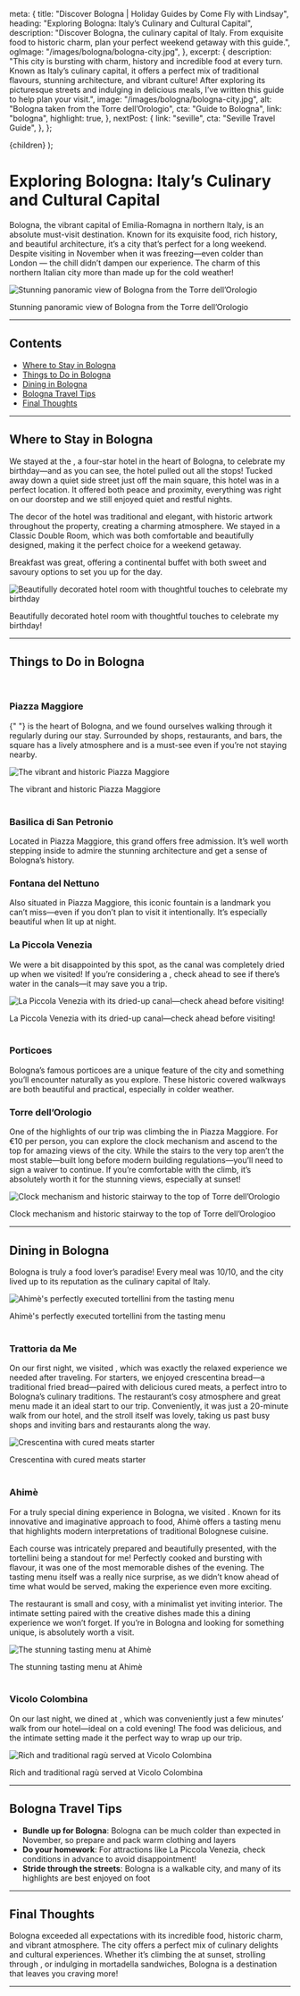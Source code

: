 
  meta: {
    title: "Discover Bologna | Holiday Guides by Come Fly with Lindsay",
    heading: "Exploring Bologna: Italy’s Culinary and Cultural Capital",
    description:
      "Discover Bologna, the culinary capital of Italy. From exquisite food to historic charm, plan your perfect weekend getaway with this guide.",
    ogImage: "/images/bologna/bologna-city.jpg",
  },
  excerpt: {
    description:
      "This city is bursting with charm, history and incredible food at every turn. Known as Italy’s culinary capital, it offers a perfect mix of traditional flavours, stunning architecture, and vibrant culture! After exploring its picturesque streets and indulging in delicious meals, I’ve written this guide to help plan your visit.",
    image: "/images/bologna/bologna-city.jpg",
    alt: "Bologna taken from the Torre dell’Orologio",
    cta: "Guide to Bologna",
    link: "bologna",
    highlight: true,
  },
  nextPost: {
    link: "seville",
    cta: "Seville Travel Guide",
  },
};

  <BlogPost details={details}>{children}</BlogPost>
);

# Exploring Bologna: Italy’s Culinary and Cultural Capital

<PostDetails dateUpdated="Nov 2024" />

Bologna, the vibrant capital of Emilia-Romagna in northern Italy, is an absolute must-visit destination. Known for its exquisite food, rich history, and beautiful architecture, it’s a city that’s perfect for a long weekend. Despite visiting in November when it was freezing—even colder than London — the chill didn’t dampen our experience. The charm of this northern Italian city more than made up for the cold weather!

![Stunning panoramic view of Bologna from the Torre dell’Orologio](/images/bologna/bologna-city.jpg)

<figcaption>
  Stunning panoramic view of Bologna from the Torre dell’Orologio
</figcaption>

---

## Contents

- [Where to Stay in Bologna](#accommodation)
- [Things to Do in Bologna](#things-to-do)
- [Dining in Bologna](#dining)
- [Bologna Travel Tips](#tips)
- [Final Thoughts](#summary)

---

## Where to Stay in Bologna<a name="accommodation"></a>

We stayed at the <ExternalLink
cta="Art Hotel Commercianti"
href="https://booking.tp.st/NFUQSLot"
/>, a four-star hotel in the heart of Bologna, to celebrate my birthday—and as you can see, the hotel pulled out all the stops! Tucked away down a quiet side street just off the main square, this hotel was in a perfect location. It offered both peace and proximity, everything was right on our doorstep and we still enjoyed quiet and restful nights.

The decor of the hotel was traditional and elegant, with historic artwork throughout the property, creating a charming atmosphere. We stayed in a Classic Double Room, which was both comfortable and beautifully designed, making it the perfect choice for a weekend getaway.

Breakfast was great, offering a continental buffet with both sweet and savoury options to set you up for the day.

![Beautifully decorated hotel room with thoughtful touches to celebrate my birthday](/images/bologna/art-hotel-commercianti-room.jpg)

<figcaption>
  Beautifully decorated hotel room with thoughtful touches to celebrate my
  birthday!
</figcaption>

---

## Things to Do in Bologna<a name="things-to-do"></a>

<br />

### Piazza Maggiore

<p>
  <ExternalLink
    cta="Piazza Maggiore"
    href="https://www.bolognawelcome.com/en/places/squares-streets-monuments/piazza-maggiore-2"
  />{" "}
  is the heart of Bologna, and we found ourselves walking through it regularly
  during our stay. Surrounded by shops, restaurants, and bars, the square has a
  lively atmosphere and is a must-see even if you’re not staying nearby.
</p>

![The vibrant and historic Piazza Maggiore](/images/bologna/piazza-maggiore.jpg)

<figcaption>The vibrant and historic Piazza Maggiore</figcaption>

<br />

### Basilica di San Petronio

Located in Piazza Maggiore, this grand <ExternalLink
cta="basilica"
href="https://www.bolognawelcome.com/en/places/religious-buildings/basilica-of-san-petronio-eng"
/> offers free admission. It’s well worth stepping inside to admire the stunning architecture and get a sense of Bologna’s history.

### Fontana del Nettuno

Also situated in Piazza Maggiore, this iconic fountain is a landmark you can’t miss—even if you don’t plan to visit it intentionally. It’s especially beautiful when lit up at night.

### La Piccola Venezia

We were a bit disappointed by this spot, as the canal was completely dried up when we visited! If you’re considering a <ExternalLink
cta="visit"
href="https://www.bolognawelcome.com/it/luoghi/vie-e-cammini/finestrella-di-via-piella"
/>, check ahead to see if there’s water in the canals—it may save you a trip.

![La Piccola Venezia with its dried-up canal—check ahead before visiting!](/images/bologna/la-piccola-venezia-duo.jpg)

<figcaption>
  La Piccola Venezia with its dried-up canal—check ahead before visiting!
</figcaption>

<br />

### Porticoes

Bologna’s famous porticoes are a unique feature of the city and something you’ll encounter naturally as you explore. These historic covered walkways are both beautiful and practical, especially in colder weather.

### Torre dell’Orologio

One of the highlights of our trip was climbing the <ExternalLink
cta="clocktower"
href="https://torreorologio.visitmuve.it/en/home/"
/> in Piazza Maggiore. For €10 per person, you can explore the clock mechanism and ascend to the top for amazing views of the city. While the stairs to the very top aren’t the most stable—built long before modern building regulations—you’ll need to sign a waiver to continue. If you’re comfortable with the climb, it’s absolutely worth it for the stunning views, especially at sunset!

![Clock mechanism and historic stairway to the top of Torre dell’Orologio](/images/bologna/torre-dell-orologio-clocktower-duo.jpg)

<figcaption>
  Clock mechanism and historic stairway to the top of Torre dell’Orologioo
</figcaption>

---

## Dining in Bologna<a name="dining"></a>

Bologna is truly a food lover’s paradise! Every meal was 10/10, and the city lived up to its reputation as the culinary capital of Italy.

![Ahimè's perfectly executed tortellini from the tasting menu](/images/bologna/ahime-bologna-tortellini.jpg)

<figcaption>
  Ahimè's perfectly executed tortellini from the tasting menu
</figcaption>

<br />

### **Trattoria da Me**

On our first night, we visited <ExternalLink
cta="Trattoria da Me"
href="https://www.trattoriadame.it/"
/>, which was exactly the relaxed experience we needed after traveling. For starters, we enjoyed crescentina bread—a traditional fried bread—paired with delicious cured meats, a perfect intro to Bologna’s culinary traditions. The restaurant’s cosy atmosphere and great menu made it an ideal start to our trip. Conveniently, it was just a 20-minute walk from our hotel, and the stroll itself was lovely, taking us past busy shops and inviting bars and restaurants along the way.

![Crescentina with cured meats starter](/images/bologna/trattoria-da-me-bologna.jpg)

<figcaption>Crescentina with cured meats starter</figcaption>

<br />

### Ahimè

For a truly special dining experience in Bologna, we visited <ExternalLink cta="Ahimè" href="https://www.ahime.it/" />. Known for its innovative and imaginative approach to food, Ahimè offers a tasting menu that highlights modern interpretations of traditional Bolognese cuisine.

Each course was intricately prepared and beautifully presented, with the tortellini being a standout for me! Perfectly cooked and bursting with flavour, it was one of the most memorable dishes of the evening. The tasting menu itself was a really nice surprise, as we didn’t know ahead of time what would be served, making the experience even more exciting.

The restaurant is small and cosy, with a minimalist yet inviting interior. The intimate setting paired with the creative dishes made this a dining experience we won’t forget. If you’re in Bologna and looking for something unique, <ExternalLink cta="Ahimè" href="https://www.ahime.it/" /> is absolutely worth a visit.

![The stunning tasting menu at Ahimè](/images/bologna/ahime-bologna-duo.jpg)

<figcaption>The stunning tasting menu at Ahimè</figcaption>

<br />

### **Vicolo Colombina**

On our last night, we dined at <ExternalLink
cta="Vicolo Colombina"
href="https://www.vicolocolombina.it/"
/>, which was conveniently just a few minutes’ walk from our hotel—ideal on a cold evening! The food was delicious, and the intimate setting made it the perfect way to wrap up our trip.

![Rich and traditional ragù served at Vicolo Colombina](/images/bologna/vicolo-colombina-ragu.jpg)

<figcaption>Rich and traditional ragù served at Vicolo Colombina</figcaption>

---

## Bologna Travel Tips<a name="tips"></a>

- **Bundle up for Bologna**: Bologna can be much colder than expected in November, so prepare and pack warm clothing and layers
- **Do your homework**: For attractions like La Piccola Venezia, check conditions in advance to avoid disappointment!
- **Stride through the streets**: Bologna is a walkable city, and many of its highlights are best enjoyed on foot

---

## Final Thoughts<a name="summary"></a>

Bologna exceeded all expectations with its incredible food, historic charm, and vibrant atmosphere. The city offers a perfect mix of culinary delights and cultural experiences. Whether it’s climbing the <ExternalLink
cta="clocktower"
href="https://torreorologio.visitmuve.it/en/home/"
/> at sunset, strolling through <ExternalLink
cta="Piazza Maggiore"
href="https://www.bolognawelcome.com/en/places/squares-streets-monuments/piazza-maggiore-2"
/>, or indulging in mortadella sandwiches, Bologna is a destination that leaves you craving more!

---
